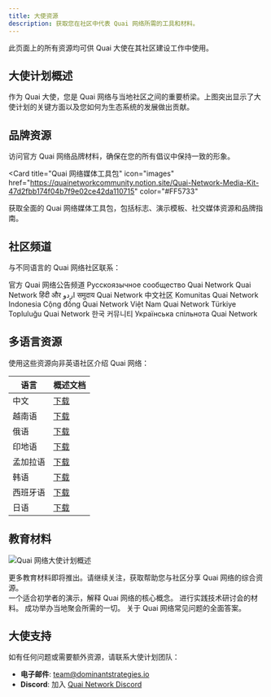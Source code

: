 ```yaml
---
title: 大使资源
description: 获取您在社区中代表 Quai 网络所需的工具和材料。
---
```


<Note>
  此页面上的所有资源均可供 Quai 大使在其社区建设工作中使用。
</Note>

## 大使计划概述

作为 Quai 大使，您是 Quai 网络与当地社区之间的重要桥梁。上图突出显示了大使计划的关键方面以及您如何为生态系统的发展做出贡献。

## 品牌资源

访问官方 Quai 网络品牌材料，确保在您的所有倡议中保持一致的形象。

<Card
  title="Quai 网络媒体工具包"
  icon="images"
  href="https://quainetworkcommunity.notion.site/Quai-Network-Media-Kit-47d2fbb174f04b7f9e02ce42da110715"
  color="#FF5733"
>
  获取全面的 Quai 网络媒体工具包，包括标志、演示模板、社交媒体资源和品牌指南。
</Card>

## 社区频道

与不同语言的 Quai 网络社区联系：

<CardGroup cols={3}>
  <Card
    title="公告"
    icon="bullhorn"
    href="https://t.me/QuaiNetwork_Announcements"
  >
    官方 Quai 网络公告频道
  </Card>
  <Card
    title="俄语"
    icon="telegram"
    href="https://t.me/QuaiNetwork_Ru"
  >
    Русскоязычное сообщество Quai Network
  </Card>
  <Card
    title="印地语和乌尔都语"
    icon="telegram"
    href="https://t.me/QuaiNetworkHindi_Urdu"
  >
    Quai Network हिंदी और اردو समुदाय
  </Card>
  <Card
    title="中文"
    icon="telegram"
    href="https://t.me/QuaiNetwork_Mandarin"
  >
    Quai Network 中文社区
  </Card>
  <Card
    title="印度尼西亚语"
    icon="telegram"
    href="https://t.me/QuaiNetwork_Indonesian"
  >
    Komunitas Quai Network Indonesia
  </Card>
  <Card
    title="越南语"
    icon="telegram"
    href="https://t.me/QuaiNetwork_Vietnamese"
  >
    Cộng đồng Quai Network Việt Nam
  </Card>
  <Card
    title="土耳其语"
    icon="telegram"
    href="https://t.me/QuaiNetwork_Turkish"
  >
    Quai Network Türkiye Topluluğu
  </Card>
  <Card
    title="韩语"
    icon="telegram"
    href="https://t.me/Quai_Korea"
  >
    Quai Network 한국 커뮤니티
  </Card>
  <Card
    title="乌克兰语"
    icon="telegram"
    href="https://t.me/quainetworkua"
  >
    Українська спільнота Quai Network
  </Card>
</CardGroup>

## 多语言资源

使用这些资源向非英语社区介绍 Quai 网络：

| 语言 | 概述文档 |
|----------|-------------------|
| 中文 | [下载](https://drive.google.com/file/d/1iBBPboaW8cfpEoIBCjqRI_ZkiEop7Pjg/view?usp=sharing) |
| 越南语 | [下载](https://drive.google.com/file/d/1e9O5xreiOH2uB-l9ISJw5SD8hmxz8Yw3/view?usp=drive_link) |
| 俄语 | [下载](https://drive.google.com/file/d/1oc8eLWgvDQ4ywLu2MgivRRTQMP6WIkfH/view?usp=drive_link) |
| 印地语 | [下载](https://drive.google.com/file/d/11kEond0HbTOu-8fE5cByH_4BDTNsDjwc/view?usp=drive_link) |
| 孟加拉语 | [下载](https://drive.google.com/file/d/16KIE3LjQzZhEBFLvLnUaeUXaz4bfLD59/view?usp=drive_link) |
| 韩语 | [下载](https://drive.google.com/file/d/140FgF-yJdUuf04UZXcgWOwaS09uQKSdd/view?usp=drive_link) |
| 西班牙语 | [下载](https://drive.google.com/file/d/1VRNcophVDISd0k9a00QcGv7Oj1HA5xTW/view?usp=sharing) |
| 日语 | [下载](https://drive.google.com/file/d/12MdLcGuYh5aL2Dkb87jrT5d4QGpAUQv1/view?usp=sharing) |

## 教育材料

![Quai 网络大使计划概述](/images/Ambassadors/quai-overview.png)

<Note type="warning">
  更多教育材料即将推出。请继续关注，获取帮助您与社区分享 Quai 网络的综合资源。
</Note>

<div className="opacity-50 pointer-events-none">
<CardGroup cols={2}>
  <Card
    title="Quai 简介"
    icon="chalkboard-user"
    href="#"
  >
    一个适合初学者的演示，解释 Quai 网络的核心概念。
  </Card>
  <Card
    title="技术研讨会"
    icon="code"
    href="#"
  >
    进行实践技术研讨会的材料。
  </Card>
</CardGroup>

<CardGroup cols={2}>
  <Card
    title="社区聚会工具包"
    icon="people-group"
    href="#"
  >
    成功举办当地聚会所需的一切。
  </Card>
  <Card
    title="常见问题文档"
    icon="circle-question"
    href="#"
  >
    关于 Quai 网络常见问题的全面答案。
  </Card>
</CardGroup>
</div>

## 大使支持

如有任何问题或需要额外资源，请联系大使计划团队：

- **电子邮件**: team@dominantstrategies.io
- **Discord**: 加入 [Quai Network Discord](https://discord.gg/quai)